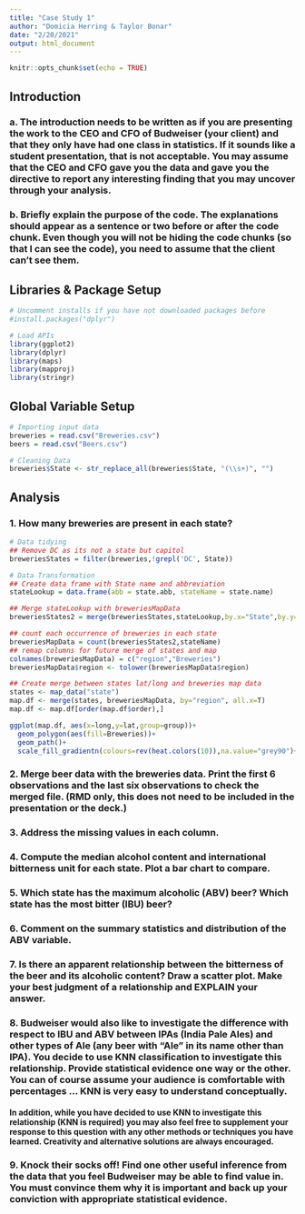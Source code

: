 ```yaml
---
title: "Case Study 1"
author: "Domicia Herring & Taylor Bonar"
date: "2/20/2021"
output: html_document
---
```


```r
knitr::opts_chunk$set(echo = TRUE)
```

## Introduction
### a.	The introduction needs to be written as if you are presenting the work to the CEO and CFO of Budweiser (your client) and that they only have had one class in statistics.  If it sounds like a student presentation, that is not acceptable.  You may assume that the CEO and CFO gave you the data and gave you the directive to report any interesting finding that you may uncover through your analysis.

### b.	Briefly explain the purpose of the code. The explanations should appear as a sentence or two before or after the code chunk. Even though you will not be hiding the code chunks (so that I can see the code), you need to assume that the client can’t see them.
## Libraries & Package Setup
```r
# Uncomment installs if you have not downloaded packages before
#install.packages("dplyr")

# Load APIs
library(ggplot2)
library(dplyr)
library(maps)
library(mapproj)
library(stringr)
```

## Global Variable Setup
```r
# Importing input data
breweries = read.csv("Breweries.csv")
beers = read.csv("Beers.csv")

# Cleaning Data
breweries$State <- str_replace_all(breweries$State, "(\\s+)", "")
```

## Analysis

### 1.   How many breweries are present in each state?
```r
# Data tidying
## Remove DC as its not a state but capitol
breweriesStates = filter(breweries,!grepl('DC', State))

# Data Transformation
## Create data frame with State name and abbreviation
stateLookup = data.frame(abb = state.abb, stateName = state.name)

## Merge stateLookup with breweriesMapData
breweriesStates2 = merge(breweriesStates,stateLookup,by.x="State",by.y="abb")

## count each occurrence of breweries in each state
breweriesMapData = count(breweriesStates2,stateName)
## remap columns for future merge of states and map
colnames(breweriesMapData) = c("region","Breweries")
breweriesMapData$region <- tolower(breweriesMapData$region)

## Create merge between states lat/long and breweries map data
states <- map_data("state")
map.df <- merge(states, breweriesMapData, by="region", all.x=T)
map.df <- map.df[order(map.df$order),]

ggplot(map.df, aes(x=long,y=lat,group=group))+
  geom_polygon(aes(fill=Breweries))+
  geom_path()+ 
  scale_fill_gradientn(colours=rev(heat.colors(10)),na.value="grey90")+ggtitle("Breweries by State")+coord_map()
```

### 2.   Merge beer data with the breweries data. Print the first 6 observations and the last six observations to check the merged file.  (RMD only, this does not need to be included in the presentation or the deck.)

### 3.   Address the missing values in each column.

### 4.   Compute the median alcohol content and international bitterness unit for each state. Plot a bar chart to compare.

### 5.   Which state has the maximum alcoholic (ABV) beer? Which state has the most bitter (IBU) beer?

### 6.   Comment on the summary statistics and distribution of the ABV variable.

### 7.   Is there an apparent relationship between the bitterness of the beer and its alcoholic content? Draw a scatter plot.  Make your best judgment of a relationship and EXPLAIN your answer.

### 8.  Budweiser would also like to investigate the difference with respect to IBU and ABV between IPAs (India Pale Ales) and other types of Ale (any beer with “Ale” in its name other than IPA).  You decide to use KNN classification to investigate this relationship.  Provide statistical evidence one way or the other. You can of course assume your audience is comfortable with percentages … KNN is very easy to understand conceptually.

#### In addition, while you have decided to use KNN to investigate this relationship (KNN is required) you may also feel free to supplement your response to this question with any other methods or techniques you have learned.  Creativity and alternative solutions are always encouraged.  

### 9. Knock their socks off!  Find one other useful inference from the data that you feel Budweiser may be able to find value in.  You must convince them why it is important and back up your conviction with appropriate statistical evidence. 
